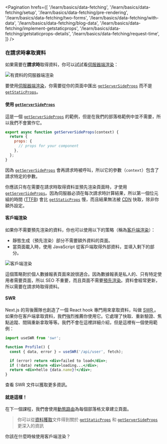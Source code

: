 
<Pagination
  hrefs={[
    '/learn/basics/data-fetching',
    '/learn/basics/data-fetching/setup',
    '/learn/basics/data-fetching/pre-rendering',
    '/learn/basics/data-fetching/two-forms',
    '/learn/basics/data-fetching/with-data',
    '/learn/basics/data-fetching/blog-data',
    '/learn/basics/data-fetching/implement-getstaticprops',
    '/learn/basics/data-fetching/getstaticprops-details',
    '/learn/basics/data-fetching/request-time',
  ]}
/>

### 在請求時拿取資料

如果需要在**請求時**取得資料，你可以試試看<a className="link-code" target="_blank" href="https://nextjs.org/docs/pages/building-your-application/routing/pages-and-layouts#server-side-rendering">伺服器端渲染</a>：

![有資料的伺服器端渲染](https://nextjs.org/static/images/learn/data-fetching/server-side-rendering-with-data.png '有資料的伺服器端渲染')

要使用<a className="link-code" target="_blank" href="https://nextjs.org/docs/pages/building-your-application/routing/pages-and-layouts#server-side-rendering">伺服器端渲染</a>，你需要從你的頁面中匯出 <a className="link-code" target="_blank" href="https://nextjs.org/docs/pages/building-your-application/data-fetching#getserversideprops-server-side-rendering">`getServerSideProps`</a> 而不是 <a className="link-code" target="_blank" href="https://nextjs.org/docs/pages/building-your-application/data-fetching#getstaticprops-static-generation">`getStaticProps`</a>。

#### 使用 <a className="link-code" target="_blank" href="https://nextjs.org/docs/pages/building-your-application/data-fetching#getserversideprops-server-side-rendering">`getServerSideProps`</a>
這是一個 <a className="link-code" target="_blank" href="https://nextjs.org/docs/pages/building-your-application/data-fetching#getserversideprops-server-side-rendering">`getServerSideProps`</a> 的範例，但是在我們的部落格範例中並不需要，所以我們不會實作它。

```jsx
export async function getServerSideProps(context) {
  return {
    props: {
      // props for your component
    },
  };
}
```
因為 <a className="link-code" target="_blank" href="https://nextjs.org/docs/pages/building-your-application/data-fetching#getserversideprops-server-side-rendering">`getServerSideProps`</a> 會再請求時被呼叫，所以它的參數（`context`）包含了請求特定的參數。

你應該只有在需要在請求時取得資料並預先渲染頁面時，才使用 <a className="link-code" target="_blank" href="https://nextjs.org/docs/pages/building-your-application/data-fetching#getserversideprops-server-side-rendering">`getServerSideProps`</a>。因為伺服器必須在每次請求時計算結果，所以第一個位元組的時間 (<a className="link-code" target="_blank" href="https://developer.chrome.com/docs/lighthouse/performance/time-to-first-byte/">TTFB</a>) 會比 <a className="link-code" target="_blank" href="https://nextjs.org/docs/pages/building-your-application/data-fetching#getstaticprops-static-generation">`getStaticProps`</a> 慢，而且結果無法被 <a className="link-code" target="_blank" href="https://vercel.com/docs/concepts/edge-network/overview" >CDN</a> 快取，除非你額外設定。

#### 客戶端渲染
如果你不需要預先渲染的資料，你也可以使用以下的策略（稱為<a className="link-code" target="_blank" href="https://nextjs.org/docs/pages/building-your-application/data-fetching#fetching-data-on-the-client-side">客戶端渲染</a>）：

- 靜態生成（預先渲染）部分不需要額外資料的頁面。
- 當頁面載入時，使用 JavaScript 從客戶端取得外部資料，並填入剩下的部分。

![客戶端渲染](https://nextjs.org/static/images/learn/data-fetching/client-side-rendering.png '客戶端渲染')

這個策略對於個人數據報表頁面來說很適合。因為數據報表是私人的、只有特定使用者需要頁面，所以 SEO 不重要，而且頁面不需要<a className="link-code" target="_blank" href="https://nextjs.org/docs/pages/building-your-application/routing/pages-and-layouts#pre-rendering">預先渲染</a>。資料會經常更新，所以需要在請求時取得資料。

#### SWR
Next.js 的背後團隊也創造了一個 React hook 專門用來拿取資料，叫做 <a className="link-code" target="_blank"  href="https://swr.vercel.app/"> SWR </a>。如果你在客戶端拿取資料，我們強烈推薦你使用它。它處理了快取、重新驗證、焦點追蹤、間隔重新拿取等等。我們不會在這裡詳細介紹，但是這裡有一個使用範例：

```jsx
import useSWR from 'swr';

function Profile() {
  const { data, error } = useSWR('/api/user', fetch);

  if (error) return <div>failed to load</div>;
  if (!data) return <div>loading...</div>;
  return <div>hello {data.name}!</div>;
}
```
查看 SWR 文件以獲取更多資訊。

#### 就是這樣！
在下一個課程，我們會使用<a className="link-code" target="_blank" href="https://nextjs.org/docs/pages/building-your-application/routing/dynamic-routes">動態路由</a>為每個部落格文章建立頁面。

> 你可以從<a className="link-code" target="_blank" href="https://nextjs.org/docs/pages/building-your-application/data-fetching">資料獲取</a>文件得到關於 <a className="link-code" target="_blank" href="https://nextjs.org/docs/pages/building-your-application/data-fetching#getstaticprops-static-generation">`getStaticProps`</a> 和 <a className="link-code" target="_blank" href="https://nextjs.org/docs/pages/building-your-application/data-fetching#getserversideprops-server-side-rendering">`getServerSideProps`</a> 更深入的資訊

<Quiz>
    <QuizHeading type={QuizType.quickReview}>
        你該在什麼時候使用客戶端渲染？
    </QuizHeading>
    <QuizOptionGroup>
        <QuizOption text="當你可以在使用者請求前就生成好資料"/>
        <QuizOption text="當你需要在請求頁面時就取得資料，而非生成時"/>
        <QuizOption text="隱私、只限特定使用者，且跟 SEO 無關的頁面" isCorrect/>
    </QuizOptionGroup>
</Quiz>